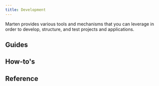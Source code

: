 ```yaml
---
title: Development
---
```



Marten provides various tools and mechanisms that you can leverage in order to develop, structure, and test projects and applications.

## Guides

<div className="row">
  <article key="settings" className="col col--6">
    <DocCard item={{type: "link", href: "./development/settings", label: "Settings", docId: "development/settings" }} />
  </article>
  <article key="applications" className="col col--6">
    <DocCard item={{type: "link", href: "./development/applications", label: "Applications", docId: "development/applications" }} />
  </article>
  <article key="management-commands" className="col col--6">
    <DocCard item={{type: "link", href: "./development/management-commands", label: "Management commands", docId: "development/management-commands" }} />
  </article>
  <article key="testing" className="col col--6">
    <DocCard item={{type: "link", href: "./development/testing", label: "Testing", docId: "development/testing" }} />
  </article>
</div>

## How-to's

<div className="row">
  <article key="create-custom-commands" className="col col--6">
    <DocCard item={{type: "link", href: "./development/how-to/create-custom-commands", label: "Create custom commands", docId: "development/how-to/create-custom-commands" }} />
  </article>
</div>

## Reference

<div className="row">
  <article key="settings" className="col col--6">
    <DocCard item={{type: "link", href: "./development/reference/settings", label: "Settings", docId: "development/reference/settings" }} />
  </article>
  <article key="management-commands" className="col col--6">
    <DocCard item={{type: "link", href: "./development/reference/management-commands", label: "Management commands", docId: "development/reference/management-commands" }} />
  </article>
</div>
